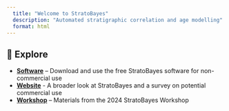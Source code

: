```yaml
---
  title: "Welcome to StratoBayes"
  description: "Automated stratigraphic correlation and age modelling"
  format: html
---
```


## 🔗 Explore

-   [**Software**](https://stratobayes.github.io/software/) – Download and use the free StratoBayes software for non-commercial use
-   [**Website**](https://stratobayes.com/) - A broader look at StratoBayes and a survey on potential commercial use
-   [**Workshop**](https://stratobayes.github.io/workshop/) – Materials from the 2024 StratoBayes Workshop <!-- - **[GitHub](https://github.com/StratoBayes)** – Source code and development -->
